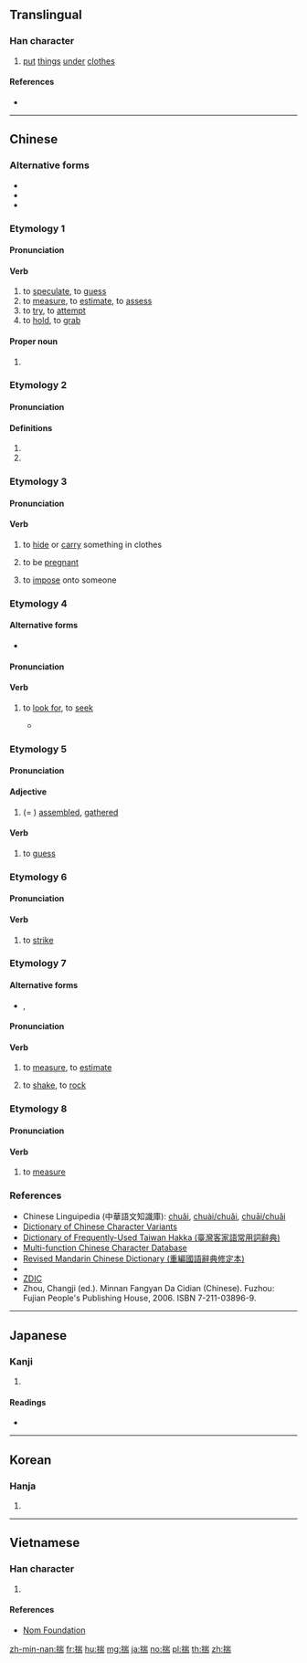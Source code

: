 ==Translingual==

===Han character===
{{Han char|rn=64|rad=手|as=09|sn=12|four=52027|canj=QUMB|ids=⿰扌耑}}

# [[put]] [[thing]]s [[under]] [[clothes]]

====References====
* {{Han ref|kx=0443.130|dkj=12371|dj=0794.130|hdz=31917.060|uh=63E3|ud=25571|bh=B4A2|bd=46242}}

----

==Chinese==
{{zh-forms}}

===Alternative forms===
* {{zh-l|𢭍}}
* {{zh-l|𢰚}}
* {{zh-l|㪜}}

===Etymology 1===

====Pronunciation====
{{zh-pron
|m=chuǎi
|c=ceoi2,cyun2
|mn=chhóe
|mc=1
|oc=1,2
|cat=v,pn
}}

====Verb====
{{zh-verb}}

# to [[speculate]], to [[guess]]
# to [[measure]], to [[estimate]], to [[assess]]
# to [[try]], to [[attempt]]
# to [[hold]], to [[grab]]

====Proper noun====
{{zh-proper noun}}

# {{surname|lang=zh}}

===Etymology 2===

====Pronunciation====
{{zh-pron
|m=揣
|c=
|mn=
|cat=
}}

====Definitions====
{{zh-hanzi}}

# {{only used in|囊揣|lang=zh}}
# {{only used in|掙揣|lang=zh}}

===Etymology 3===

====Pronunciation====
{{zh-pron
|m=chuāi,chuǎi,2nb=Taiwan
|c=
|mn=
|cat=v
}}

====Verb====
{{zh-verb}}

# to [[hide]] or [[carry]] something in clothes
# {{zh-obsolete}} to be [[pregnant]]
# {{zh-obsolete}} to [[impose]] onto someone

===Etymology 4===

====Alternative forms====
* {{zh-l|找}}

====Pronunciation====
{{zh-pron
|mn=chhē/chhōe
|cat=v
}}

====Verb====
{{zh-verb}}

# {{lb|zh|Min Nan}} to [[look for]], to [[seek]]
#* {{zh-usex|明知 愛情 是 毒藥，偏偏 一 喙\嘴 共\甲 啉\喝 落；等到 情 火 一直 燒，'''找''' 無 止痛 的 解藥。|[I] clearly knew love is a poison, [but I] still drank it; by the time the fire of love was ceaselessly burning, [I still] could not '''find''' a painkilling antidote.|MN|tr=Bêng-chai ài-chêng sī to̍k-io̍h, phian-phian chi̍t chhùi kā lim lo̍h; tán kah chîng hóe it-ti̍t sio, '''chhōe''' bô chí-thiàⁿ ê kái-io̍h.|ref={{lang|zh|{{w|lang=zh|蕭玉芬}}}}, {{lang|zh|毒藥}}}}

===Etymology 5===

====Pronunciation====
{{zh-pron
|m=tuán
|c=
|mn=
|h=pfs=thòn
|mc=
|oc=
|cat=a,v
}}

====Adjective====
{{zh-adj}}

# {{zh-obsolete}} (= {{zh-l|敦}}) [[assemble]]d, [[gather]]ed

====Verb====
{{zh-verb}} {{tcx|Hakka|lang=zh}}

# to [[guess]]

===Etymology 6===

====Pronunciation====
{{zh-pron
|m=zhuī
|c=
|mn=
|mc=
|oc=
|cat=v
}}

====Verb====
{{zh-verb}}

# {{zh-obsolete}} to [[strike]]

===Etymology 7===

====Alternative forms====
* {{zh-l|挆}}, {{zh-l|挅}}

====Pronunciation====
{{zh-pron
|m=duǒ
|c=
|mn=
|mc=2
|oc=n,1
|cat=v
}}

====Verb====
{{zh-verb}}

# {{zh-obsolete}} to [[measure]], to [[estimate]]
# {{zh-obsolete}} to [[shake]], to [[rock]]

===Etymology 8===

====Pronunciation====
{{zh-pron
|m=chuàn
|c=
|mn=
|mc=
|oc=
|cat=v
}}

====Verb====
{{zh-verb}}

# {{zh-obsolete}} to [[measure]]

===References===
* Chinese Linguipedia (中華語文知識庫): [http://chinese-linguipedia.org/clk/search/%E6%8F%A3/91315/187036 chuǎi], [http://chinese-linguipedia.org/clk/search/%E6%8F%A3/91315/187037 chuài/chuǎi], [http://chinese-linguipedia.org/clk/search/%E6%8F%A3/91315/187038 chuāi/chuǎi]
* [http://dict2.variants.moe.edu.tw/variants/rbt/word_attribute.rbt?quote_code=QTAxNjIz Dictionary of Chinese Character Variants]
* [http://hakka.dict.edu.tw/hakkadict/result_detail.jsp?n_no=13131&soundtype=0&sample=%E6%8F%A3 Dictionary of Frequently-Used Taiwan Hakka (臺灣客家語常用詞辭典)]
* [http://humanum.arts.cuhk.edu.hk/Lexis/lexi-mf/search.php?word=%E6%8F%A3 Multi-function Chinese Character Database]
* [http://dict.revised.moe.edu.tw/cgi-bin/newDict/dict.sh?idx=dict.idx&cond=%5E%B4%A2%24&pieceLen=50&fld=1&cat=&imgFont=1 Revised Mandarin Chinese Dictionary (重編國語辭典修定本)]
* {{thcwd|8434}}
* [http://www.zdic.net/z/1a/js/63E3.htm ZDIC]
* Zhou, Changji (ed.). Minnan Fangyan Da Cidian (Chinese). Fuzhou: Fujian People's Publishing House, 2006. ISBN 7-211-03896-9.

----

==Japanese==

===Kanji===
{{ja-kanji|grade=|rs=手09}}

# {{defn|lang=ja|sort=手09}}

====Readings====
* {{ja-readings|on=[[し]] (shi), [[すい]] (sui), [[たん]] (tan)|kun=[[はかる]] (hakaru), [[こころみる]] (kokoromiru), [[さだめる]] (sadameru)}}

----

==Korean==

===Hanja===
{{ko-hanja|hangeul=[[취]], [[타]]|eumhun=|rv=chwi, ta|mr=ch'wi, t'a|y=chwi, tha}}

# {{defn|lang=ko|sort=手09}}

----

==Vietnamese==

===Han character===
{{vi-readings|rs=手09|hanviet=[[suý]], [[suỷ]]}}

# {{defn|lang=vi|sort=手09}}

====References====
* [http://nomfoundation.org/common/nom_details.php?codepoint=63e3 Nom Foundation]

[[zh-min-nan:揣]]
[[fr:揣]]
[[hu:揣]]
[[mg:揣]]
[[ja:揣]]
[[no:揣]]
[[pl:揣]]
[[th:揣]]
[[zh:揣]]